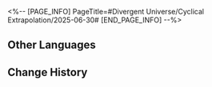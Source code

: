 <%-- [PAGE_INFO]
PageTitle=#Divergent Universe/Cyclical Extrapolation/2025-06-30#
[END_PAGE_INFO] --%>
{{Event
|name              = Cyclical Extrapolation: Scientific Trials
|image             = Event Cyclical Extrapolation Scientific Trials.png
|type              = Cyclical Extrapolation
|time_known        = yes
|time_start        = 2025-06-30 04:00:00
|time_end          = 2025-07-07 03:59:59
}}

{{Cyclical Extrapolation
|boons      = 
|curios     = Quiz With No Prize (Decrypted)
|equations  = 
|trailblaze = 
|rewards    = Relic Remains*30; Lost Crystal*3
|boss_1_1   = Silvermane Lieutenant; Frigid Prowler; Aurumaton Gatekeeper; Howling Casket; Furiae Praetor
|boss_1_2   = Automaton Grizzly (Bug); Frigid Prowler (Bug); Disciples of Sanctus Medicus: Shape Shifter (Bug); Aurumaton Gatekeeper (Bug); Senior Staff: Team Leader (Bug); Dreamjolt Troupe's Beyond Overcooked (Bug); Dreamjolt Troupe's Sweet Gorilla (Bug); "Past Confined and Caged" (Bug); Memory Zone Meme "Shell of Faded Rage" (Bug); Howling Casket (Bug); Furiae Praetor (Bug)
|boss_2_1   = Frigid Prowler (Bug); Aurumaton Gatekeeper (Bug); Memory Zone Meme "Shell of Faded Rage" (Bug); Howling Casket (Bug); Furiae Praetor (Bug)
|boss_2_2   = Svarog (Complete); Abundant Ebon Deer (Complete); Swarm: True Sting (Complete); Argenti (Complete)
|boss_3     = Savage God, Mad King, Incarnation of Strife (Complete)
|rules      = Obtain this week's Preset Constructs upon entering the First Plane
|root       = Divergent Universe: Protean Hero
}}

==Other Languages==
{{Other Languages
|en   = Cyclical Extrapolation: Scientific Trials
|zhs  = 周期演算：科学试炼
|zht  = 週期演算：科學試煉
|ja   = 周期演算：科学的試錬
|ko   = 주기 연산: 과학의 시련
|es   = Cálculo periódico: Pruebas científicas
|fr   = Calcul cyclique&nbsp;: Procès scientifiques
|ru   = Цикличное вычисление: Научные испытания
|th   = การคำนวณแบบรอบ: การทดลองวิทยาศาสตร์
|vi   = Ngoại Suy Chu Kỳ: Thí Luyện Khoa Học
|de   = Zyklische Berechnung: Wissenschaftliche Versuche
|id   = Kalkulasi Siklus: Ujian Sains
|pt   = Extrapolação Cíclica: Testes Científicos
}}

==Change History==
{{Change History|3.3}}